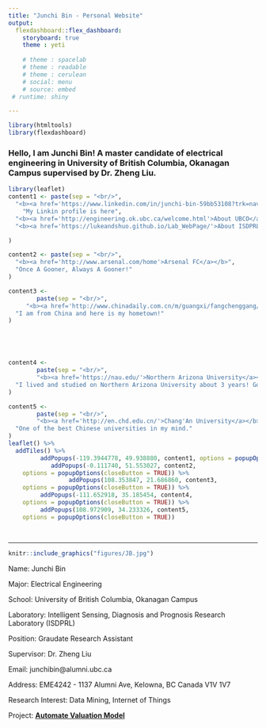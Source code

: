 ```yaml
---
title: "Junchi Bin - Personal Website"
output: 
  flexdashboard::flex_dashboard:
    storyboard: true
    theme : yeti
 
    # theme : spacelab
    # theme : readable
    # theme : cerulean
    # social: menu
    # source: embed
 # runtime: shiny

---
```


```r
library(htmltools)
library(flexdashboard)
```
### Hello, I am Junchi Bin! A master candidate of electrical engineering in University of British Columbia, Okanagan Campus supervised by Dr. Zheng Liu. 

```r
library(leaflet)
content1 <- paste(sep = "<br/>",
  "<b><a href='https://www.linkedin.com/in/junchi-bin-59bb53108?trk=nav_responsive_tab_profile_pic'>Junchi Bin</a></b>",
    "My Linkin profile is here",
  "<b><a href='http://engineering.ok.ubc.ca/welcome.html'>About UBCO</a></b>",
  "<b><a href='https://lukeandshuo.github.io/Lab_WebPage/'>About ISDPRL</a></b>"

)

content2 <- paste(sep = "<br/>",
  "<b><a href='http://www.arsenal.com/home'>Arsenal FC</a></b>",
  "Once A Gooner, Always A Gooner!"
)

content3 <- 
        paste(sep = "<br/>",
     "<b><a href='http://www.chinadaily.com.cn/m/guangxi/fangchenggang/'>Fangchenggang City</a></b>",   
  "I am from China and here is my hometown!"
)





content4 <- 
        paste(sep = "<br/>",
        "<b><a href='https://nau.edu/'>Northern Arizona University</a></b>",
  "I lived and studied on Northern Arizona University about 3 years! Go Lumberjacks!"
)

content5 <- 
        paste(sep = "<br/>",
        "<b><a href='http://en.chd.edu.cn/'>Chang'An University</a></b>",
  "One of the best Chinese universities in my mind."
)
leaflet() %>%
  addTiles() %>%
         addPopups(-119.3944778, 49.938880, content1, options = popupOptions(closeButton = TRUE))%>%
            addPopups(-0.111740, 51.553027, content2,
    options = popupOptions(closeButton = TRUE)) %>%
                 addPopups(108.353847, 21.686860, content3,
    options = popupOptions(closeButton = TRUE)) %>%
         addPopups(-111.652918, 35.185454, content4,
    options = popupOptions(closeButton = TRUE)) %>%
         addPopups(108.972909, 34.233326, content5,
    options = popupOptions(closeButton = TRUE))
  
        
```



***




```r
knitr::include_graphics("figures/JB.jpg")
```

Name: Junchi Bin

Major: Electrical Engineering

School: University of British Columbia, Okanagan Campus

Laboratory: Intelligent Sensing, Diagnosis and Prognosis Research Laboratory (ISDPRL)

Position: Graudate Research Assistant

Supervisor: Dr. Zheng Liu

Email: junchibin@alumni.ubc.ca

Address: EME4242 - 1137 Alumni Ave, Kelowna, BC Canada V1V 1V7

Research Interest: Data Mining, Internet of Things

Project: <b><a href='https://junchibin.shinyapps.io/AVM_One/'>Automate Valuation Model</a></b>


